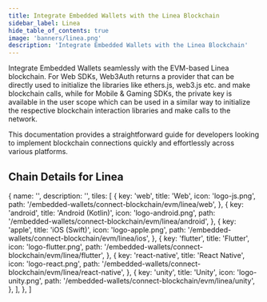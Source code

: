 ```yaml
---
title: Integrate Embedded Wallets with the Linea Blockchain
sidebar_label: Linea
hide_table_of_contents: true
image: 'banners/linea.png'
description: 'Integrate Embedded Wallets with the Linea Blockchain'
---
```



<SEO
  title="Integrate Embedded Wallets with the Linea Blockchain"
  description="Integrate Embedded Wallets with the Linea Blockchain"
  image="https://web3auth.io/docs/banners/linea.png"
  slug="/embedded-wallets/connect-blockchain/evm/linea"
/>

Integrate Embedded Wallets seamlessly with the EVM-based Linea blockchain. For Web SDKs, Web3Auth returns a provider that can be directly used to initialize the libraries like ethers.js, web3.js etc. and make blockchain calls, while for Mobile & Gaming SDKs, the private key is available in the user scope which can be used in a similar way to initialize the respective blockchain interaction libraries and make calls to the network.

This documentation provides a straightforward guide for developers looking to implement blockchain connections quickly and effortlessly across various platforms.

## Chain Details for Linea

<ChainDetailsLinea />

  {
    name: '',
    description: '',
    tiles: [
      {
        key: 'web',
        title: 'Web',
        icon: 'logo-js.png',
        path: '/embedded-wallets/connect-blockchain/evm/linea/web',
      },
      {
        key: 'android',
        title: 'Android (Kotlin)',
        icon: 'logo-android.png',
        path: '/embedded-wallets/connect-blockchain/evm/linea/android',
      },
      {
        key: 'apple',
        title: 'iOS (Swift)',
        icon: 'logo-apple.png',
        path: '/embedded-wallets/connect-blockchain/evm/linea/ios',
      },
      {
        key: 'flutter',
        title: 'Flutter',
        icon: 'logo-flutter.png',
        path: '/embedded-wallets/connect-blockchain/evm/linea/flutter',
      },
      {
        key: 'react-native',
        title: 'React Native',
        icon: 'logo-react.png',
        path: '/embedded-wallets/connect-blockchain/evm/linea/react-native',
      },
      {
        key: 'unity',
        title: 'Unity',
        icon: 'logo-unity.png',
        path: '/embedded-wallets/connect-blockchain/evm/linea/unity',
      },
    ],
  },
]

<Tiles tileGroups={Linea} />
